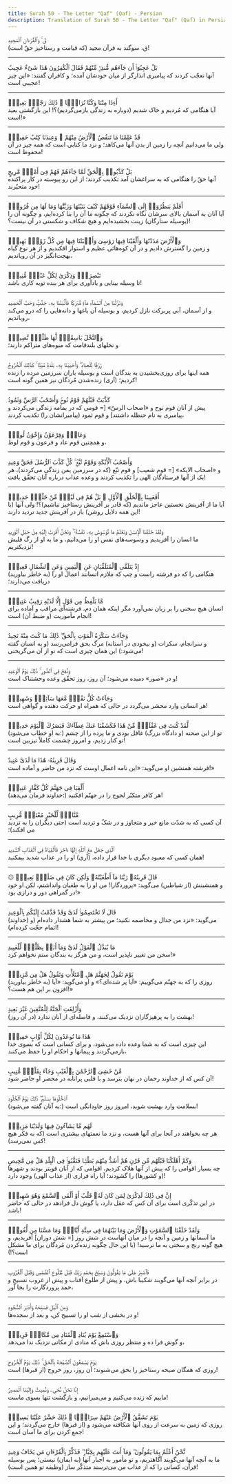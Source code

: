 ```yaml
---
title: Surah 50 - The Letter "Qaf" (Qaf) - Persian
description: Translation of Surah 50 - The Letter "Qaf" (Qaf) in Persian
---
```





<Aside type="quran" title="1">
قٓ ۚ وَٱلْقُرْءَانِ ٱلْمَجِيدِ
</Aside>

<Aside type="reference" title="1">
ق، سوگند به قرآن مجید (که قیامت و رستاخیز حقّ است)!
</Aside>

---

<Aside type="quran" title="2">
بَلْ عَجِبُوٓا۟ أَن جَآءَهُم مُّنذِرٌۭ مِّنْهُمْ فَقَالَ ٱلْكَٰفِرُونَ هَٰذَا شَىْءٌ عَجِيبٌ
</Aside>

<Aside type="reference" title="2">
آنها تعجّب کردند که پیامبری انذارگر از میان خودشان آمده؛ و کافران گفتند: «این چیز عجیبی است!
</Aside>

---

<Aside type="quran" title="3">
أَءِذَا مِتْنَا وَكُنَّا تُرَابًۭا ۖ ذَٰلِكَ رَجْعٌۢ بَعِيدٌۭ
</Aside>

<Aside type="reference" title="3">
آیا هنگامی که مُردیم و خاک شدیم (دوباره به زندگی بازمی‌گردیم)؟! این بازگشتی بعید است!»
</Aside>

---

<Aside type="quran" title="4">
قَدْ عَلِمْنَا مَا تَنقُصُ ٱلْأَرْضُ مِنْهُمْ ۖ وَعِندَنَا كِتَٰبٌ حَفِيظٌۢ
</Aside>

<Aside type="reference" title="4">
ولی ما می‌دانیم آنچه را زمین از بدن آنها می‌کاهد؛ و نزد ما کتابی است که همه چیز در آن محفوظ است!
</Aside>

---

<Aside type="quran" title="5">
بَلْ كَذَّبُوا۟ بِٱلْحَقِّ لَمَّا جَآءَهُمْ فَهُمْ فِىٓ أَمْرٍۢ مَّرِيجٍ
</Aside>

<Aside type="reference" title="5">
آنها حقّ را هنگامی که به سراغشان آمد تکذیب کردند؛ از این رو پیوسته در کار پراکنده خود متحیّرند!
</Aside>

---

<Aside type="quran" title="6">
أَفَلَمْ يَنظُرُوٓا۟ إِلَى ٱلسَّمَآءِ فَوْقَهُمْ كَيْفَ بَنَيْنَٰهَا وَزَيَّنَّٰهَا وَمَا لَهَا مِن فُرُوجٍۢ
</Aside>

<Aside type="reference" title="6">
آیا آنان به آسمان بالای سرشان نگاه نکردند که چگونه ما آن را بنا کرده‌ایم، و چگونه آن را (بوسیله ستارگان) زینت بخشیده‌ایم و هیچ شکاف و شکستی در آن نیست؟!
</Aside>

---

<Aside type="quran" title="7">
وَٱلْأَرْضَ مَدَدْنَٰهَا وَأَلْقَيْنَا فِيهَا رَوَٰسِىَ وَأَنۢبَتْنَا فِيهَا مِن كُلِّ زَوْجٍۭ بَهِيجٍۢ
</Aside>

<Aside type="reference" title="7">
و زمین را گسترش دادیم و در آن کوه‌هائی عظیم و استوار افکندیم و از هر نوع گیاه بهجت‌انگیز در آن رویاندیم،
</Aside>

---

<Aside type="quran" title="8">
تَبْصِرَةًۭ وَذِكْرَىٰ لِكُلِّ عَبْدٍۢ مُّنِيبٍۢ
</Aside>

<Aside type="reference" title="8">
تا وسیله بینایی و یادآوری برای هر بنده توبه کاری باشد!
</Aside>

---

<Aside type="quran" title="9">
وَنَزَّلْنَا مِنَ ٱلسَّمَآءِ مَآءًۭ مُّبَٰرَكًۭا فَأَنۢبَتْنَا بِهِۦ جَنَّٰتٍۢ وَحَبَّ ٱلْحَصِيدِ
</Aside>

<Aside type="reference" title="9">
و از آسمان، آبی پربرکت نازل کردیم، و بوسیله آن باغها و دانه‌هایی را که درو می‌کند رویاندیم،
</Aside>

---

<Aside type="quran" title="10">
وَٱلنَّخْلَ بَاسِقَٰتٍۢ لَّهَا طَلْعٌۭ نَّضِيدٌۭ
</Aside>

<Aside type="reference" title="10">
و نخلهای بلندقامت که میوه‌های متراکم دارند؛
</Aside>

---

<Aside type="quran" title="11">
رِّزْقًۭا لِّلْعِبَادِ ۖ وَأَحْيَيْنَا بِهِۦ بَلْدَةًۭ مَّيْتًۭا ۚ كَذَٰلِكَ ٱلْخُرُوجُ
</Aside>

<Aside type="reference" title="11">
همه اینها برای روزی‌بخشیدن به بندگان است و بوسیله باران سرزمین مرده را زنده کردیم؛ (آری) زنده‌شدن مُردگان نیز همین گونه است!
</Aside>

---

<Aside type="quran" title="12">
كَذَّبَتْ قَبْلَهُمْ قَوْمُ نُوحٍۢ وَأَصْحَٰبُ ٱلرَّسِّ وَثَمُودُ
</Aside>

<Aside type="reference" title="12">
پیش از آنان قوم نوح و «اصحاب الرسّ» [= قومی که در یمامه زندگی می‌کردند و پیامبری به نام حنظله داشتند] و قوم ثمود (پیامبرانشان را) تکذیب کردند،
</Aside>

---

<Aside type="quran" title="13">
وَعَادٌۭ وَفِرْعَوْنُ وَإِخْوَٰنُ لُوطٍۢ
</Aside>

<Aside type="reference" title="13">
و همچنین قوم عاد و فرعون و قوم لوط،
</Aside>

---

<Aside type="quran" title="14">
وَأَصْحَٰبُ ٱلْأَيْكَةِ وَقَوْمُ تُبَّعٍۢ ۚ كُلٌّۭ كَذَّبَ ٱلرُّسُلَ فَحَقَّ وَعِيدِ
</Aside>

<Aside type="reference" title="14">
و «اصحاب الایکه» [= قوم شعیب‌] و قوم تبّع (که در سرزمین یمن زندگی می‌کردند)، هر یک از آنها فرستادگان الهی را تکذیب کردند و وعده عذاب درباره آنان تحقّق یافت!
</Aside>

---

<Aside type="quran" title="15">
أَفَعَيِينَا بِٱلْخَلْقِ ٱلْأَوَّلِ ۚ بَلْ هُمْ فِى لَبْسٍۢ مِّنْ خَلْقٍۢ جَدِيدٍۢ
</Aside>

<Aside type="reference" title="15">
آیا ما از آفرینش نخستین عاجز ماندیم (که قادر بر آفرینش رستاخیز نباشیم)؟! ولی آنها (با این همه دلایل روشن) باز در آفرینش جدید تردید دارند!
</Aside>

---

<Aside type="quran" title="16">
وَلَقَدْ خَلَقْنَا ٱلْإِنسَٰنَ وَنَعْلَمُ مَا تُوَسْوِسُ بِهِۦ نَفْسُهُۥ ۖ وَنَحْنُ أَقْرَبُ إِلَيْهِ مِنْ حَبْلِ ٱلْوَرِيدِ
</Aside>

<Aside type="reference" title="16">
ما انسان را آفریدیم و وسوسه‌های نفس او را می‌دانیم، و ما به او از رگ قلبش نزدیکتریم!
</Aside>

---

<Aside type="quran" title="17">
إِذْ يَتَلَقَّى ٱلْمُتَلَقِّيَانِ عَنِ ٱلْيَمِينِ وَعَنِ ٱلشِّمَالِ قَعِيدٌۭ
</Aside>

<Aside type="reference" title="17">
(به خاطر بیاورید) هنگامی را که دو فرشته راست و چپ که ملازم انسانند اعمال او را دریافت می‌دارند؛
</Aside>

---

<Aside type="quran" title="18">
مَّا يَلْفِظُ مِن قَوْلٍ إِلَّا لَدَيْهِ رَقِيبٌ عَتِيدٌۭ
</Aside>

<Aside type="reference" title="18">
انسان هیچ سخنی را بر زبان نمی‌آورد مگر اینکه همان دم، فرشته‌ای مراقب و آماده برای انجام مأموریت (و ضبط آن) است!
</Aside>

---

<Aside type="quran" title="19">
وَجَآءَتْ سَكْرَةُ ٱلْمَوْتِ بِٱلْحَقِّ ۖ ذَٰلِكَ مَا كُنتَ مِنْهُ تَحِيدُ
</Aside>

<Aside type="reference" title="19">
و سرانجام، سکرات (و بیخودی در آستانه) مرگ بحق فرامی‌رسد (و به انسان گفته می‌شود:) این همان چیزی است که تو از آن می‌گریختی!
</Aside>

---

<Aside type="quran" title="20">
وَنُفِخَ فِى ٱلصُّورِ ۚ ذَٰلِكَ يَوْمُ ٱلْوَعِيدِ
</Aside>

<Aside type="reference" title="20">
و در «صور» دمیده می‌شود؛ آن روز، روز تحقّق وعده وحشتناک است!
</Aside>

---

<Aside type="quran" title="21">
وَجَآءَتْ كُلُّ نَفْسٍۢ مَّعَهَا سَآئِقٌۭ وَشَهِيدٌۭ
</Aside>

<Aside type="reference" title="21">
هر انسانی وارد محشر می‌گردد در حالی که همراه او حرکت دهنده و گواهی است!
</Aside>

---

<Aside type="quran" title="22">
لَّقَدْ كُنتَ فِى غَفْلَةٍۢ مِّنْ هَٰذَا فَكَشَفْنَا عَنكَ غِطَآءَكَ فَبَصَرُكَ ٱلْيَوْمَ حَدِيدٌۭ
</Aside>

<Aside type="reference" title="22">
(به او خطاب می‌شود:) تو از این صحنه (و دادگاه بزرگ) غافل بودی و ما پرده را از چشم تو کنار زدیم، و امروز چشمت کاملاً تیزبین است!
</Aside>

---

<Aside type="quran" title="23">
وَقَالَ قَرِينُهُۥ هَٰذَا مَا لَدَىَّ عَتِيدٌ
</Aside>

<Aside type="reference" title="23">
فرشته همنشین او می‌گوید: «این نامه اعمال اوست که نزد من حاضر و آماده است!»
</Aside>

---

<Aside type="quran" title="24">
أَلْقِيَا فِى جَهَنَّمَ كُلَّ كَفَّارٍ عَنِيدٍۢ
</Aside>

<Aside type="reference" title="24">
(خداوند فرمان می‌دهد:) هر کافر متکبّر لجوج را در جهنّم افکنید!
</Aside>

---

<Aside type="quran" title="25">
مَّنَّاعٍۢ لِّلْخَيْرِ مُعْتَدٍۢ مُّرِيبٍ
</Aside>

<Aside type="reference" title="25">
آن کسی که به شدّت مانع خیر و متجاوز و در شکّ و تردید است (حتی دیگران را به تردید می افکند)؛
</Aside>

---

<Aside type="quran" title="26">
ٱلَّذِى جَعَلَ مَعَ ٱللَّهِ إِلَٰهًا ءَاخَرَ فَأَلْقِيَاهُ فِى ٱلْعَذَابِ ٱلشَّدِيدِ
</Aside>

<Aside type="reference" title="26">
همان کسی که معبود دیگری با خدا قرار داده، (آری) او را در عذاب شدید بیفکنید!
</Aside>

---

<Aside type="quran" title="27">
۞ قَالَ قَرِينُهُۥ رَبَّنَا مَآ أَطْغَيْتُهُۥ وَلَٰكِن كَانَ فِى ضَلَٰلٍۭ بَعِيدٍۢ
</Aside>

<Aside type="reference" title="27">
و همنشینش (از شیاطین) می‌گوید: «پروردگارا! من او را به طغیان وانداشتم، لکن او خود در گمراهی دور و درازی بود!»
</Aside>

---

<Aside type="quran" title="28">
قَالَ لَا تَخْتَصِمُوا۟ لَدَىَّ وَقَدْ قَدَّمْتُ إِلَيْكُم بِٱلْوَعِيدِ
</Aside>

<Aside type="reference" title="28">
(خداوند) می‌گوید: «نزد من جدال و مخاصمه نکنید؛ من پیشتر به شما هشدار داده‌ام (و اتمام حجّت کرده‌ام)!
</Aside>

---

<Aside type="quran" title="29">
مَا يُبَدَّلُ ٱلْقَوْلُ لَدَىَّ وَمَآ أَنَا۠ بِظَلَّٰمٍۢ لِّلْعَبِيدِ
</Aside>

<Aside type="reference" title="29">
سخن من تغییر ناپذیر است، و من هرگز به بندگان ستم نخواهم کرد!»
</Aside>

---

<Aside type="quran" title="30">
يَوْمَ نَقُولُ لِجَهَنَّمَ هَلِ ٱمْتَلَأْتِ وَتَقُولُ هَلْ مِن مَّزِيدٍۢ
</Aside>

<Aside type="reference" title="30">
(به خاطر بیاورید) روزی را که به جهنّم می‌گوییم: «آیا پر شده‌ای؟» و او می‌گوید: «آیا افزون بر این هم هست؟!»
</Aside>

---

<Aside type="quran" title="31">
وَأُزْلِفَتِ ٱلْجَنَّةُ لِلْمُتَّقِينَ غَيْرَ بَعِيدٍ
</Aside>

<Aside type="reference" title="31">
(در آن روز) بهشت را به پرهیزگاران نزدیک می‌کنند، و فاصله‌ای از آنان ندارد!
</Aside>

---

<Aside type="quran" title="32">
هَٰذَا مَا تُوعَدُونَ لِكُلِّ أَوَّابٍ حَفِيظٍۢ
</Aside>

<Aside type="reference" title="32">
این چیزی است که به شما وعده داده می‌شود، و برای کسانی است که بسوی خدا بازمی‌گردند و پیمانها و احکام او را حفظ می‌کنند،
</Aside>

---

<Aside type="quran" title="33">
مَّنْ خَشِىَ ٱلرَّحْمَٰنَ بِٱلْغَيْبِ وَجَآءَ بِقَلْبٍۢ مُّنِيبٍ
</Aside>

<Aside type="reference" title="33">
آن کس که از خداوند رحمان در نهان بترسد و با قلبی پرانابه در محضر او حاضر شود!
</Aside>

---

<Aside type="quran" title="34">
ٱدْخُلُوهَا بِسَلَٰمٍۢ ۖ ذَٰلِكَ يَوْمُ ٱلْخُلُودِ
</Aside>

<Aside type="reference" title="34">
(به آنان گفته می‌شود:) بسلامت وارد بهشت شوید، امروز روز جاودانگی است!
</Aside>

---

<Aside type="quran" title="35">
لَهُم مَّا يَشَآءُونَ فِيهَا وَلَدَيْنَا مَزِيدٌۭ
</Aside>

<Aside type="reference" title="35">
هر چه بخواهند در آنجا برای آنها هست، و نزد ما نعمتهای بیشتری است (که به فکر هیچ کس نمی‌رسد)!
</Aside>

---

<Aside type="quran" title="36">
وَكَمْ أَهْلَكْنَا قَبْلَهُم مِّن قَرْنٍ هُمْ أَشَدُّ مِنْهُم بَطْشًۭا فَنَقَّبُوا۟ فِى ٱلْبِلَٰدِ هَلْ مِن مَّحِيصٍ
</Aside>

<Aside type="reference" title="36">
چه بسیار اقوامی را که پیش از آنها هلاک کردیم، اقوامی که از آنان قویتر بودند و شهرها (و کشورها) را گشودند؛ آیا راه فراری (از عذاب الهی) وجود دارد!
</Aside>

---

<Aside type="quran" title="37">
إِنَّ فِى ذَٰلِكَ لَذِكْرَىٰ لِمَن كَانَ لَهُۥ قَلْبٌ أَوْ أَلْقَى ٱلسَّمْعَ وَهُوَ شَهِيدٌۭ
</Aside>

<Aside type="reference" title="37">
در این تذکّری است برای آن کس که عقل دارد، یا گوش دل فرادهد در حالی که حاضر باشد!
</Aside>

---

<Aside type="quran" title="38">
وَلَقَدْ خَلَقْنَا ٱلسَّمَٰوَٰتِ وَٱلْأَرْضَ وَمَا بَيْنَهُمَا فِى سِتَّةِ أَيَّامٍۢ وَمَا مَسَّنَا مِن لُّغُوبٍۢ
</Aside>

<Aside type="reference" title="38">
ما آسمانها و زمین و آنچه را در میان آنهاست در شش روز [= شش دوران‌] آفریدیم، و هیچ گونه رنج و سختی به ما نرسید! (با این حال چگونه زنده‌کردن مُردگان برای ما مشکل است؟!)
</Aside>

---

<Aside type="quran" title="39">
فَٱصْبِرْ عَلَىٰ مَا يَقُولُونَ وَسَبِّحْ بِحَمْدِ رَبِّكَ قَبْلَ طُلُوعِ ٱلشَّمْسِ وَقَبْلَ ٱلْغُرُوبِ
</Aside>

<Aside type="reference" title="39">
در برابر آنچه آنها می‌گویند شکیبا باش، و پیش از طلوع آفتاب و پیش از غروب تسبیح و حمد پروردگارت را بجا آور،
</Aside>

---

<Aside type="quran" title="40">
وَمِنَ ٱلَّيْلِ فَسَبِّحْهُ وَأَدْبَٰرَ ٱلسُّجُودِ
</Aside>

<Aside type="reference" title="40">
و در بخشی از شب او را تسبیح کن، و بعد از سجده‌ها!
</Aside>

---

<Aside type="quran" title="41">
وَٱسْتَمِعْ يَوْمَ يُنَادِ ٱلْمُنَادِ مِن مَّكَانٍۢ قَرِيبٍۢ
</Aside>

<Aside type="reference" title="41">
و گوش فرا ده و منتظر روزی باش که منادی از مکانی نزدیک ندا می‌دهد،
</Aside>

---

<Aside type="quran" title="42">
يَوْمَ يَسْمَعُونَ ٱلصَّيْحَةَ بِٱلْحَقِّ ۚ ذَٰلِكَ يَوْمُ ٱلْخُرُوجِ
</Aside>

<Aside type="reference" title="42">
روزی که همگان صیحه رستاخیز را بحق می‌شنوند؛ آن روز، روز خروج (از قبرها) است!
</Aside>

---

<Aside type="quran" title="43">
إِنَّا نَحْنُ نُحْىِۦ وَنُمِيتُ وَإِلَيْنَا ٱلْمَصِيرُ
</Aside>

<Aside type="reference" title="43">
ماییم که زنده می‌کنیم و می‌میرانیم، و بازگشت تنها بسوی ماست!
</Aside>

---

<Aside type="quran" title="44">
يَوْمَ تَشَقَّقُ ٱلْأَرْضُ عَنْهُمْ سِرَاعًۭا ۚ ذَٰلِكَ حَشْرٌ عَلَيْنَا يَسِيرٌۭ
</Aside>

<Aside type="reference" title="44">
روزی که زمین به سرعت از روی آنها شکافته می‌شود و (از قبرها) خارج می‌گردند؛ و این جمع کردن برای ما آسان است!
</Aside>

---

<Aside type="quran" title="45">
نَّحْنُ أَعْلَمُ بِمَا يَقُولُونَ ۖ وَمَآ أَنتَ عَلَيْهِم بِجَبَّارٍۢ ۖ فَذَكِّرْ بِٱلْقُرْءَانِ مَن يَخَافُ وَعِيدِ
</Aside>

<Aside type="reference" title="45">
ما به آنچه آنها می‌گویند آگاهتریم، و تو مأمور به اجبار آنها (به ایمان) نیستی؛ پس بوسیله قرآن، کسانی را که از عذاب من می‌ترسند متذکّر ساز (وظیفه تو همین است)!
</Aside>

---
